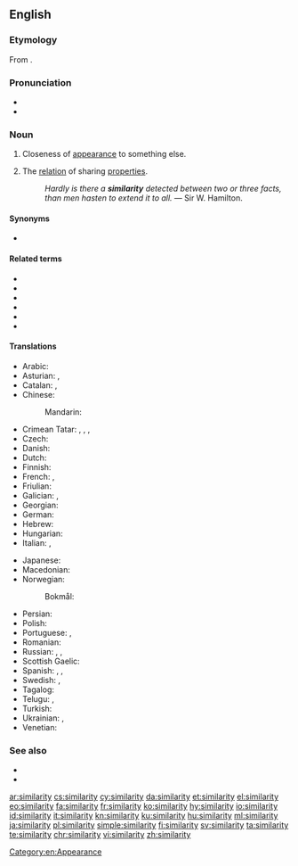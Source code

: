 ==English==
{{wikipedia}}

===Etymology===
From {{etyl|fr|en}} {{m|fr|similarité}}.

===Pronunciation===
* {{IPA|/sɪmɪˈlæɹɪti/|lang=en}}
* {{rhymes|æɹɪti|lang=en}}

===Noun===
{{en-noun|similarities}}

# Closeness of [[appearance]] to something else.
# {{lb|en|philosophy}} The [[relation]] of sharing [[properties]].
#: ''Hardly is there a '''similarity''' detected between two or three facts, than men hasten to extend it to all.'' &mdash; Sir W. Hamilton.

====Synonyms====
* {{l|en|resemblance}}

====Related terms====
* {{l|en|resemble}}<!--no need to repeat resemblance here-->
* {{l|en|semble}}
* {{l|en|semblance}}
* {{l|en|semblant}}
* {{l|en|similar}}
* {{l|en|similitude}}

====Translations====
{{trans-top|closeness}}
* Arabic: {{t|ar|تَشَابُه|m}}
* Asturian: {{t|ast|asemeyanza|f}}, {{t|ast|semeyanza|f}}
* Catalan: {{t|ca|semblança|f}}, {{t|ca|similitud|f}}
* Chinese:
*: Mandarin: {{t+|cmn|相似|tr=xiāngsì|sc=Hani}}
* Crimean Tatar: {{t|crh|oşama}}, {{t|crh|oşav}}, {{t|crh|beñzme}}, {{t|crh|beñzev}}
* Czech: {{t|cs|podobnost|f}}
* Danish: {{t|da|lighed|c}}
* Dutch: {{t+|nl|gelijkenis|f}}
* Finnish: {{t+|fi|samankaltaisuus}}
* French: {{t+|fr|similarité|f}}, {{t+|fr|similitude|f}}
* Friulian: {{t|fur|someance|f}}
* Galician: {{t+|gl|semellanza|f}}, {{t+|gl|similitude|f}}
* Georgian: {{t|ka|მსგავსება}}
* German: {{t+|de|Ähnlichkeit|f}}
* Hebrew: {{t+|he|דִּמְיוֹן|m|tr=dimyón}}
* Hungarian: {{t+|hu|hasonlóság}}
* Italian: {{t|it|similarità}}, {{t+|it|somiglianza|f}}
{{trans-mid}}
* Japanese: {{t+|ja|類似|tr=るいじ, ruiji|sc=Jpan}}
* Macedonian: {{t|mk|сличност|f|tr=sličnost|sc=Cyrl}}
* Norwegian:
*: Bokmål: {{t+|no|likhet|m|f}}
* Persian: {{t+|fa|تشابه|sc=fa-Arab}}
* Polish: {{t+|pl|podobieństwo|n}}
* Portuguese: {{t+|pt|semelhança|f}}, {{t|pt|similaridade|f}}
* Romanian: {{t+|ro|similaritate}}
* Russian: {{t+|ru|схо́дство|n}}, {{t+|ru|подо́бие|n}}, {{t+|ru|схо́жесть|f}}
* Scottish Gaelic: {{t|gd|coltas|m}}
* Spanish: {{t+|es|semejanza|f}}, {{t+|es|similitud|f}}, {{qualifier|barbarism}} {{t|es|similaridad|f}}
* Swedish: {{t+|sv|likhet|c}}, {{t|sv|similaritet|c}}
* Tagalog: {{t|tl|pagkakahawig}}
* Telugu: {{t+|te|సారూప్యత|tr=saaroopyata}}, {{t|te|ఒకే పోలిక|tr=okae pOlika}}
* Turkish: {{t+|tr|benzerlik}}
* Ukrainian: {{t|uk|схожість|f|tr=sxóžistʹ|sc=Cyrl}}, {{t|uk|подібність|f|tr=podíbnistʹ|sc=Cyrl}}
* Venetian: {{t|vec|somejansa|f}}
{{trans-bottom}}

===See also===
* {{l|en|likeness}}
* {{l|en|alikeness}}

[[Category:en:Appearance]]

[[ar:similarity]]
[[cs:similarity]]
[[cy:similarity]]
[[da:similarity]]
[[et:similarity]]
[[el:similarity]]
[[eo:similarity]]
[[fa:similarity]]
[[fr:similarity]]
[[ko:similarity]]
[[hy:similarity]]
[[io:similarity]]
[[id:similarity]]
[[it:similarity]]
[[kn:similarity]]
[[ku:similarity]]
[[hu:similarity]]
[[ml:similarity]]
[[ja:similarity]]
[[pl:similarity]]
[[simple:similarity]]
[[fi:similarity]]
[[sv:similarity]]
[[ta:similarity]]
[[te:similarity]]
[[chr:similarity]]
[[vi:similarity]]
[[zh:similarity]]